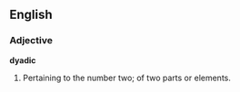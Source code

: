 ==English==

===Adjective===

'''dyadic'''

#Pertaining to the number two; of two parts or elements.